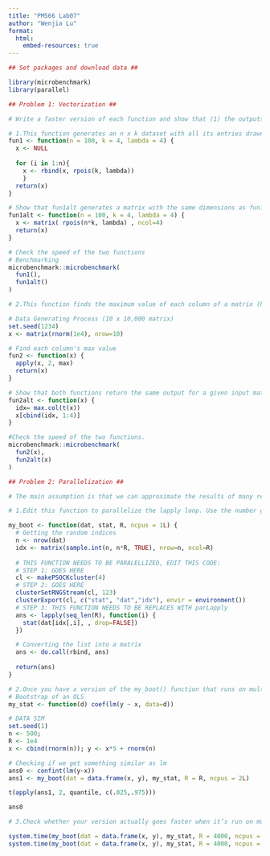 ```yaml
---
title: "PM566 Lab07"
author: "Wenjia Lu"
format:
  html:
    embed-resources: true
---
```


```r
## Set packages and download data ##

library(microbenchmark)
library(parallel)

```

```r
## Problem 1: Vectorization ##

# Write a faster version of each function and show that (1) the outputs are the same as the slow version, (2) your version is faster.

```

```r
# 1.This function generates an n x k dataset with all its entries drawn from a Poission distribution with mean lambda.
fun1 <- function(n = 100, k = 4, lambda = 4) {   
  x <- NULL
  
  for (i in 1:n){     
    x <- rbind(x, rpois(k, lambda))  
    }
  return(x) 
}

# Show that fun1alt generates a matrix with the same dimensions as fun1 and that the values inside the two matrices follow similar distributions.
fun1alt <- function(n = 100, k = 4, lambda = 4) {   
  x <- matrix( rpois(n*k, lambda) , ncol=4)  
  return(x) 
}

# Check the speed of the two functions
# Benchmarking 
microbenchmark::microbenchmark(   
  fun1(),   
  fun1alt() 
)

```

```r
# 2.This function finds the maximum value of each column of a matrix (hint: check out the max.col() function).

# Data Generating Process (10 x 10,000 matrix) 
set.seed(1234) 
x <- matrix(rnorm(1e4), nrow=10)

# Find each column's max value 
fun2 <- function(x) {   
  apply(x, 2, max) 
  return(x)
}

# Show that both functions return the same output for a given input matrix, x. 
fun2alt <- function(x) {   
  idx= max.col(t(x))
  x[cbind(idx, 1:4)]
}

#Check the speed of the two functions.
microbenchmark::microbenchmark(   
  fun2(x),   
  fun2alt(x) 
)

```

```r
## Problem 2: Parallelization ##

# The main assumption is that we can approximate the results of many repeated experiments by resampling observations from our original dataset, which reflects the population.

```

```r
# 1.Edit this function to parallelize the lapply loop. Use the number given by the ncpus argument, so that we can test it with different numbers of cores later.

my_boot <- function(dat, stat, R, ncpus = 1L) {
  # Getting the random indices   
  n <- nrow(dat)   
  idx <- matrix(sample.int(n, n*R, TRUE), nrow=n, ncol=R)
  
  # THIS FUNCTION NEEDS TO BE PARALELLIZED, EDIT THIS CODE: 
  # STEP 1: GOES HERE
  cl <- makePSOCKcluster(4)    
  # STEP 2: GOES HERE
  clusterSetRNGStream(cl, 123)
  clusterExport(cl, c("stat", "dat","idx"), envir = environment())
  # STEP 3: THIS FUNCTION NEEDS TO BE REPLACES WITH parLapply
  ans <- lapply(seq_len(R), function(i) {
    stat(dat[idx[,i], , drop=FALSE])
  })

  # Converting the list into a matrix   
  ans <- do.call(rbind, ans)
  
  return(ans) 
}

```

```r
# 2.Once you have a version of the my_boot() function that runs on multiple cores, check that it provides accurate results by comparing it to a parametric model:
# Bootstrap of an OLS 
my_stat <- function(d) coef(lm(y ~ x, data=d))

# DATA SIM 
set.seed(1) 
n <- 500; 
R <- 1e4
x <- cbind(rnorm(n)); y <- x*5 + rnorm(n)

# Checking if we get something similar as lm 
ans0 <- confint(lm(y~x)) 
ans1 <- my_boot(dat = data.frame(x, y), my_stat, R = R, ncpus = 2L)

t(apply(ans1, 2, quantile, c(.025,.975))) 

ans0 

```

```r
# 3.Check whether your version actually goes faster when it’s run on multiple cores (since this might take a little while to run, we’ll use system.time and just run each version once, rather than microbenchmark, which would run each version 100 times, by default):

system.time(my_boot(dat = data.frame(x, y), my_stat, R = 4000, ncpus = 1L)) 
system.time(my_boot(dat = data.frame(x, y), my_stat, R = 4000, ncpus = 2L))

```
